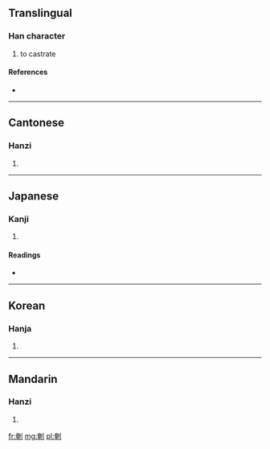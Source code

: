 ==Translingual==

===Han character===
{{Han char|rn=18|rad=刀|as=08|sn=10|four=|canj=大山中弓 (KULN)}}

# to castrate

====References====
* {{Han ref|kx=0141.411|hdz=10343.181|uh=5266|ud=21094}}

----

==Cantonese==

===Hanzi===
{{yue-hanzi|jyut=|y=yim1}}

# {{defn|lang=yue|sort=刀08}}

----

==Japanese==

===Kanji===
{{ja-kanji|grade=|rs=刀08}}

# {{defn|lang=ja|sort=刀08}}

====Readings====
* {{ja-readings|on=[[えん]] (en)|kun=[[おおう]] (oou)}}

----

==Korean==

===Hanja===
{{ko-hanja|hangeul=엄|rv=eom|mr=ŏm}}

# {{defn|lang=ko|sort=刀08}}

----

==Mandarin==

===Hanzi===
{{cmn-hanzi|pin=[[tuán]] ([[tuan2]]), [[yān]] ([[yan1]]), [[zhì]] ([[zhi4]])|wg=t'uan<sup>2</sup>, yen<sup>1</sup>, chih<sup>4</sup>}}

# {{defn|lang=cmn|sort=刀08}}

[[fr:剦]]
[[mg:剦]]
[[pl:剦]]